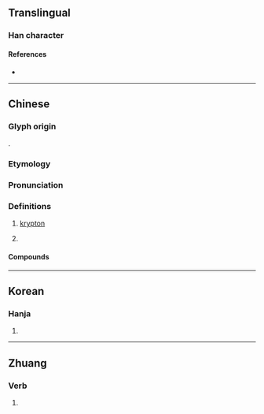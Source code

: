 {{character info}}
==Translingual==

===Han character===
{{Han char|rn=84|rad=气|as=07|sn=11|four=80217|canj=ONJRU|ids=⿹气克}}

====References====
* {{Han ref|kx=0600.011|dkj=17067|hdz=32012.020|uh=6C2A|ud=27690|bh=D5DF|bd=54751}}

----

==Chinese==
{{zh-forms}}
{{zh-wp}}
{{elements|zh|Kr|溴|Br|銣|Rb}}

===Glyph origin===
{{Han compound|气|克|ls=psc|c1=s|t1=air; gas|c2=p|tr2=kè}}.

===Etymology===
{{rfe|zh}}

===Pronunciation===
{{zh-pron
|m=kè
|c=hak1
|mn=tw,xm,zz:khek/qz:khiak
|w=4kheq
|cat=n,v
}}

===Definitions===
{{zh-hanzi}}

# [[krypton]]
# {{lb|zh|video games|informal}} {{zh-short|氪金|to [[pay]] a [[premium]] in a [[freemium]] game}}

====Compounds====
{{zh-der|氪金}}

----

==Korean==

===Hanja===
{{ko-hanja|hangeul=극|eumhun=|rv=geuk|mr=kŭk|y=kuk}}

# {{rfdef|ko|sort=气07}}

----

==Zhuang==

===Verb===
{{za-head|verb}}

# {{za-sawndip form of|gaek||to become angry; to get upset}}